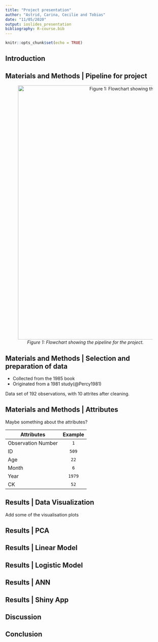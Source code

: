```yaml
---
title: "Project presentation"
author: "Astrid, Carina, Cecilie and Tobias"
date: "11/05/2020"
output: ioslides_presentation
bibliography: R-course.bib
---
```


```r
knitr::opts_chunk$set(echo = TRUE)
```

## Introduction

## Materials and Methods | Pipeline for project

<center>

![*Figure 1: Flowchart showing the pipeline for the project.*](/cloud/project/doc/pictures/pipeline.png){width=800px}

</center>

## Materials and Methods | Selection and preparation of data

- Collected from the 1985 book  
- Originated from a 1981 study(@Percy1981) 

Data set of 192 observations, with 10 attrites after cleaning.


## Materials and Methods | Attributes

Maybe something about the attributes?


| Attributes         | Example       |
|--------------------|:-------------:|
| Observation Number | ``1``         | 
| ID                 | ``509``       |
| Age                | ``22``        |
| Month              | ``6``         |
| Year               | ``1979``      |
| CK                 | ``52``        |

## Results | Data Visualization

Add some of the visualisation plots 

## Results | PCA

## Results | Linear Model

## Results | Logistic Model

## Results | ANN

## Results | Shiny App

## Discussion

## Conclusion
